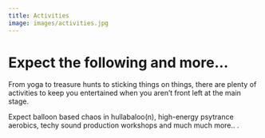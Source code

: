 ```yaml
---
title: Activities
image: images/activities.jpg
---
```

# Expect the following and more...

<!--StartFragment-->

From yoga to treasure hunts to sticking things on things, there are plenty of activities to keep you entertained when you aren’t front left at the main stage.

Expect balloon based chaos in hullabaloo(n), high-energy psytrance aerobics, techy sound production workshops and much much more..   .

<!--EndFragment-->